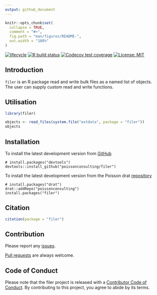 ```yaml
---
output: github_document
---
```


<!-- README.md is generated from README.Rmd. Please edit that file -->

```r
knitr::opts_chunk$set(
  collapse = TRUE,
  comment = "#>",
  fig.path = "man/figures/README-",
  out.width = "100%"
)
```

[![lifecycle](https://img.shields.io/badge/lifecycle-experimental-orange.svg)](https://www.tidyverse.org/lifecycle/#experimental)
[![R build status](https://github.com/poissonconsulting/filer/workflows/R-CMD-check/badge.svg)](https://github.com/poissonconsulting/filer/actions)
[![Codecov test coverage](https://codecov.io/gh/poissonconsulting/filer/branch/master/graph/badge.svg)](https://codecov.io/gh/poissonconsulting/filer?branch=master)
[![License: MIT](https://img.shields.io/badge/License-MIT-green.svg)](https://opensource.org/licenses/MIT)


## Introduction

`filer` is an R package read and write bulk files as a named list of objects.
The user can supply custom read and write functions.

## Utilisation

```r
library(filer)

objects <- read_files(system.file("extdata", package = "filer"))
objects
```

## Installation

To install the latest development version from [GitHub](https://github.com/poissonconsulting/filer)
```
# install.packages("devtools")
devtools::install_github("poissonconsulting/filer")
```

To install the latest development version from the Poisson drat [repository](https://github.com/poissonconsulting/drat)
```
# install.packages("drat")
drat::addRepo("poissonconsulting")
install.packages("filer")
```

## Citation

```r
citation(package = "filer")
```

## Contribution

Please report any [issues](https://github.com/poissonconsulting/filer/issues).

[Pull requests](https://github.com/poissonconsulting/filer/pulls) are always welcome.

## Code of Conduct

Please note that the filer project is released with a [Contributor Code of Conduct](https://contributor-covenant.org/version/2/0/CODE_OF_CONDUCT.html). By contributing to this project, you agree to abide by its terms.

